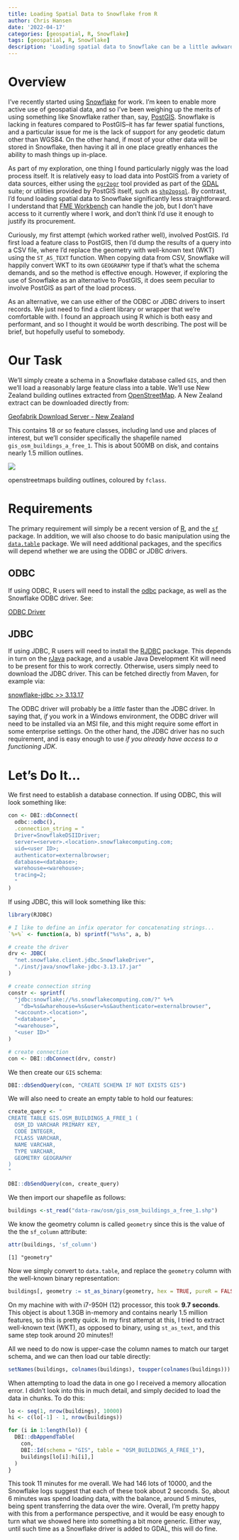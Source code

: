 ```yaml
---
title: Loading Spatial Data to Snowflake from R
author: Chris Hansen
date: '2022-04-17'
categories: [geospatial, R, Snowflake]
tags: [geospatial, R, Snowflake]
description: 'Loading spatial data to Snowflake can be a little awkward.  Here we describe a simple and performant approach using the ODBC or JDBC drivers from R.'
---
```


# Overview

I've recently started using [Snowflake](https://www.snowflake.com/) for work.  I'm keen to enable more active use of geospatial data, and so I've been weighing up the merits of using something like Snowflake rather than, say, [PostGIS](https://postgis.net/).  Snowflake is lacking in features compared to PostGIS&ndash;it has far fewer spatial functions, and a particular issue for me is the lack of support for any geodetic datum other than WGS84.  On the other hand, if most of your other data will be stored in Snowflake, then having it all in one place greatly enhances the ability to mash things up in-place.

As part of my exploration, one thing I found particularly niggly was the load process itself.  It is relatively easy to load data into PostGIS from a variety of data sources, either using the [`ogr2ogr`](https://gdal.org/programs/ogr2ogr.html) tool provided as part of the [GDAL](https://gdal.org/) suite; or utilities provided by PostGIS itself, such as [`shp2pgsql`](https://postgis.net/docs/using_postgis_dbmanagement.html#shp2pgsql_usage).  By contrast, I'd found loading spatial data to Snowflake significantly less straightforward.  I understand that [FME Workbench](https://www.safe.com/) can handle the job, but I don't have access to it currently where I work, and don't think I'd use it enough to justify its procurement.  

Curiously, my first attempt (which worked rather well), involved PostGIS.  I'd first load a feature class to PostGIS, then I'd dump the results of a query into a CSV file, where I'd replace the geometry with well-known text (WKT) using the `ST_AS_TEXT` function.  When copying data from CSV, Snowflake will happily convert WKT to its own `GEOGRAPHY` type if that's what the schema demands, and so the method is effective enough.  However, if exploring the use of Snowflake as an alternative to PostGIS, it does seem peculiar to involve PostGIS as part of the load process.

As an alternative, we can use either of the ODBC or JDBC drivers to insert records.  We just need to find a client library or wrapper that we're comfortable with.  I found an approach using R which is both easy and performant, and so I thought it would be worth describing.  The post will be brief, but hopefully useful to somebody.

# Our Task

We'll simply create a schema in a Snowflake database called `GIS`, and then we'll load a reasonably large feature class into a table.  We'll use New Zealand building outlines extracted from [OpenStreetMap](https://www.openstreetmap.org).  A New Zealand extract can be downloaded directly from:

[Geofabrik Download Server - New Zealand](https://download.geofabrik.de/australia-oceania/new-zealand-latest-free.shp.zip)

This contains 18 or so feature classes, including land use and places of interest, but we'll consider specifically the shapefile named `gis_osm_buildings_a_free_1`.  This is about 500MB on disk, and contains nearly 1.5 million outlines.

<!--<a href="assets/buildings.png" target="_blank">
<img src="assets/buildings.png" class="Large"/></a>-->

![](assets/buildings.png)

:::{.column-margin}
openstreetmaps building outlines, coloured by `fclass`.
:::

# Requirements

The primary requirement will simply be a recent version of [R](https://cran.r-project.org/), and the [`sf`](https://r-spatial.github.io/sf/) package.  In addition, we will also choose to do basic manipulation using the [`data.table`](https://github.com/Rdatatable/data.table) package.  We will need additional packages, and the specifics will depend whether we are using the ODBC or JDBC drivers.

## ODBC

If using ODBC, R users will need to install the [odbc](https://github.com/r-dbi/odbc) package, as well as the Snowflake ODBC driver.  See:

[ODBC Driver](https://docs.snowflake.com/en/user-guide/odbc.html)


## JDBC

If using JDBC, R users will need to install the [RJDBC](http://www.rforge.net/RJDBC/) package.  This depends in turn on the [rJava](http://www.rforge.net/rJava/) package, and a usable Java Development Kit will need to be present for this to work correctly.  Otherwise, users simply need to download the JDBC driver.  This can be fetched directly from Maven, for example via:

[snowflake-jdbc >> 3.13.17](https://repo1.maven.org/maven2/net/snowflake/snowflake-jdbc/3.13.17/snowflake-jdbc-3.13.17.jar)

The ODBC driver will probably be a _little_ faster than the JDBC driver.  In saying that, _if_ you work in a Windows environment, the ODBC driver will need to be installed via an MSI file, and this might require some effort in some enterprise settings.  On the other hand, the JDBC driver has no such requirement, and is easy enough to use _if you already have access to a functioning JDK_.

# Let's Do It...

We first need to establish a database connection.  If using ODBC, this will look something like:

```r
con <- DBI::dbConnect(
  odbc::odbc(), 
  .connection_string = "
  Driver=SnowflakeDSIIDriver;
  server=<server>.<location>.snowflakecomputing.com;
  uid=<user ID>;
  authenticator=externalbrowser;
  database=<database>;
  warehouse=<warehouse>;
  tracing=2;
  "
)
```

If using JDBC, this will look something like this:

```r
library(RJDBC)

# I like to define an infix operator for concatenating strings...
`%+%` <- function(a, b) sprintf("%s%s", a, b)

# create the driver
drv <- JDBC(
  "net.snowflake.client.jdbc.SnowflakeDriver",
  "./inst/java/snowflake-jdbc-3.13.17.jar"
)

# create connection string
constr <- sprintf(
  "jdbc:snowflake://%s.snowflakecomputing.com/?" %+% 
    "db=%s&wharehouse=%s&user=%s&authenticator=externalbrowser",
  "<account>.<location>",
  "<database>",
  "<warehouse>",
  "<user ID>"
)

# create connection
con <- DBI::dbConnect(drv, constr)
```

We then create our `GIS` schema:

```r
DBI::dbSendQuery(con, "CREATE SCHEMA IF NOT EXISTS GIS")
```

We will also need to create an empty table to hold our features:

```r
create_query <- "
CREATE TABLE GIS.OSM_BUILDINGS_A_FREE_1 (
  OSM_ID VARCHAR PRIMARY KEY,
  CODE INTEGER,
  FCLASS VARCHAR,
  NAME VARCHAR,
  TYPE VARCHAR,
  GEOMETRY GEOGRAPHY
)
"

DBI::dbSendQuery(con, create_query)
```

We then import our shapefile as follows:

```r
buildings <-st_read("data-raw/osm/gis_osm_buildings_a_free_1.shp")
```

We know the geometry column is called `geometry` since this is the value of the the `sf_column` attribute:

```r
attr(buildings, 'sf_column')
```
```plaintext
[1] "geometry"
```

Now we simply convert to `data.table`, and replace the `geometry` column with the well-known binary representation:

```r
buildings[, geometry := st_as_binary(geometry, hex = TRUE, pureR = FALSE)]
```

On my machine with with i7-950H (12) processor, this took **9.7 seconds**.  This object is about 1.3GB in-memory and contains nearly 1.5 million features, so this is pretty quick.  In my first attempt at this, I tried to extract well-known text (WKT), as opposed to binary, using `st_as_text`, and this same step took around 20 minutes!!

All we need to do now is upper-case the column names to match our target schema, and we can then load our table directly:

```r
setNames(buildings, colnames(buildings), toupper(colnames(buildings)))
```

When attempting to load the data in one go I received a memory allocation error.  I didn't look into this in much detail, and simply decided to load the data in chunks.  To do this:

```r
lo <- seq(1, nrow(buildings), 10000)
hi <- c(lo[-1] - 1, nrow(buildings))

for (i in 1:length(lo)) {
  DBI::dbAppendTable(
    con,
    DBI::Id(schema = "GIS", table = "OSM_BUILDINGS_A_FREE_1"), 
    buildings[lo[i]:hi[i],]
  )
}
```

This took 11 minutes for me overall.  We had 146 lots of 10000, and the Snowflake logs suggest that each of these took about 2 seconds.  So, about 6 minutes was spend loading data, with the balance, around 5 minutes, being spent transferring the data over the wire.  Overall, I'm pretty happy with this from a performance perspective, and it would be easy enough to turn what we showed here into something a bit more generic.  Either way, until such time as a Snowflake driver is added to GDAL, this will do fine.